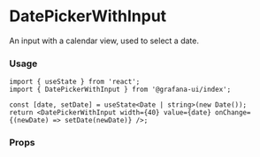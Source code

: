 
# DatePickerWithInput

An input with a calendar view, used to select a date.

### Usage

```tsx
import { useState } from 'react';
import { DatePickerWithInput } from '@grafana-ui/index';

const [date, setDate] = useState<Date | string>(new Date());
return <DatePickerWithInput width={40} value={date} onChange={(newDate) => setDate(newDate)} />;
```

### Props

<ArgTypes of={DatePickerWithInput} />
